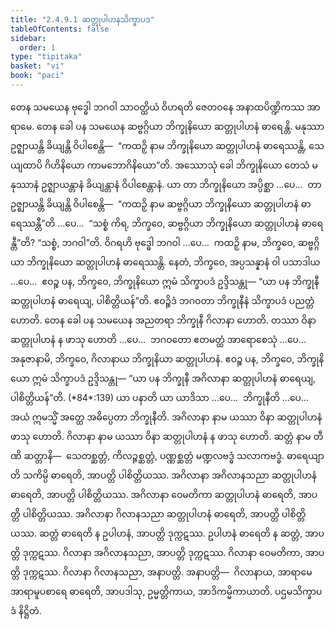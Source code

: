 ```yaml
---
title: "2.4.9.1 ဆတ္တုပါဟနသိက္ခာပဒ"
tableOfContents: false
sidebar:
  order: 1
type: "tipitaka"
basket: "vi"
book: "paci"
---
```



<DynamicBreadcrumb />

<Division number="1178" book="paci" e="ch" v="2" p="450">

<Paragraph number="3425" book="paci">
တေန သမယေန ဗုဒ္ဓေါ ဘဂဝါ သာဝတ္ထိယံ ဝိဟရတိ ဇေတဝနေ အနာထပိဏ္ဍိကဿ အာရာမေ. တေန ခေါ ပန သမယေန ဆဗ္ဗဂ္ဂိယာ ဘိက္ခုနိယော ဆတ္တုပါဟနံ ဓာရေန္တိ. မနုဿာ ဥဇ္ဈာယန္တိ ခိယျန္တိ ဝိပါစေန္တိ—  “ကထဉှိ နာမ ဘိက္ခုနိယော ဆတ္တုပါဟနံ ဓာရေဿန္တိ, သေယျထာပိ ဂိဟိနိယော ကာမဘောဂိနိယော”တိ.
</Paragraph>

<Paragraph number="3426" book="paci">
အဿောသုံ ခေါ ဘိက္ခုနိယော တေသံ မနုဿာနံ ဥဇ္ဈာယန္တာနံ ခိယျန္တာနံ ဝိပါစေန္တာနံ. ယာ တာ ဘိက္ခုနိယော အပ္ပိစ္ဆာ …ပေ…  တာ ဥဇ္ဈာယန္တိ ခိယျန္တိ ဝိပါစေန္တိ—  “ကထဉှိ နာမ ဆဗ္ဗဂ္ဂိယာ ဘိက္ခုနိယော ဆတ္တုပါဟနံ ဓာရေဿန္တီ”တိ …ပေ…  “သစ္စံ ကိရ, ဘိက္ခဝေ, ဆဗ္ဗဂ္ဂိယာ ဘိက္ခုနိယော ဆတ္တုပါဟနံ ဓာရေန္တီ”တိ? “သစ္စံ, ဘဂဝါ”တိ. ဝိဂရဟိ ဗုဒ္ဓေါ ဘဂဝါ …ပေ…  ကထဉှိ နာမ, ဘိက္ခဝေ, ဆဗ္ဗဂ္ဂိယာ ဘိက္ခုနိယော ဆတ္တုပါဟနံ ဓာရေဿန္တိ. နေတံ, ဘိက္ခဝေ, အပ္ပသန္နာနံ ဝါ ပသာဒါယ …ပေ…  ဧဝဉ္စ ပန, ဘိက္ခဝေ, ဘိက္ခုနိယော ဣမံ သိက္ခာပဒံ ဥဒ္ဒိသန္တု—
</Paragraph>

<Paragraph number="3427" book="paci">
<Emphasis>“ယာ ပန ဘိက္ခုနီ ဆတ္တုပါဟနံ ဓာရေယျ, ပါစိတ္တိယန်”</Emphasis>တိ.
</Paragraph>

<Paragraph number="3428" book="paci">
ဧဝဉ္စိဒံ ဘဂဝတာ ဘိက္ခုနီနံ သိက္ခာပဒံ ပညတ္တံ ဟောတိ.
</Paragraph>

</Division>
<Division number="1179" book="paci" e="ch" v="2" p="451">

<Paragraph number="3429" book="paci">
တေန ခေါ ပန သမယေန အညတရာ ဘိက္ခုနီ ဂိလာနာ ဟောတိ. တဿာ ဝိနာ ဆတ္တုပါဟနံ န ဖာသု ဟောတိ …ပေ…  ဘဂဝတော ဧတမတ္ထံ အာရောစေသုံ …ပေ…  အနုဇာနာမိ, ဘိက္ခဝေ, ဂိလာနာယ ဘိက္ခုနိယာ ဆတ္တုပါဟနံ. ဧဝဉ္စ ပန, ဘိက္ခဝေ, ဘိက္ခုနိယော ဣမံ သိက္ခာပဒံ ဥဒ္ဒိသန္တု—
</Paragraph>

</Division>
<Division number="1180" book="paci" e="ch" v="2" p="451">

<Paragraph number="3430" book="paci">
<Emphasis>“ယာ ပန ဘိက္ခုနီ အဂိလာနာ ဆတ္တုပါဟနံ ဓာရေယျ, ပါစိတ္တိယန်”</Emphasis>တိ. (*84*:<Emphasis>139</Emphasis>)
</Paragraph>

</Division>
<Division number="1181" book="paci" e="ch" v="2" p="451">

<Paragraph number="3431" book="paci">
<Emphasis>ယာ ပနာ</Emphasis>တိ ယာ ယာဒိသာ …ပေ…  <Emphasis>ဘိက္ခုနီ</Emphasis>တိ …ပေ…  အယံ ဣမသ္မိံ အတ္ထေ အဓိပ္ပေတာ ဘိက္ခုနီတိ.
</Paragraph>

<Paragraph number="3432" book="paci">
<Emphasis>အဂိလာနာ</Emphasis> နာမ ယဿာ ဝိနာ ဆတ္တုပါဟနံ ဖာသု ဟောတိ.
</Paragraph>

<Paragraph number="3433" book="paci">
<Emphasis>ဂိလာနာ</Emphasis> နာမ ယဿာ ဝိနာ ဆတ္တုပါဟနံ န ဖာသု ဟောတိ.
</Paragraph>

<Paragraph number="3434" book="paci">
<Emphasis>ဆတ္တံ</Emphasis> နာမ တီဏိ ဆတ္တာနိ—  သေတစ္ဆတ္တံ, ကိလဉ္ဇစ္ဆတ္တံ, ပဏ္ဏစ္ဆတ္တံ မဏ္ဍလဗဒ္ဓံ သလာကဗဒ္ဓံ. <Emphasis>ဓာရေယျာ</Emphasis>တိ သကိမ္ပိ ဓာရေတိ, အာပတ္တိ ပါစိတ္တိယဿ.
</Paragraph>

</Division>
<Division number="1182" book="paci" e="ch" v="2" p="451">

<Paragraph number="3435" book="paci">
အဂိလာနာ အဂိလာနသညာ ဆတ္တုပါဟနံ ဓာရေတိ, အာပတ္တိ ပါစိတ္တိယဿ. အဂိလာနာ ဝေမတိကာ ဆတ္တုပါဟနံ ဓာရေတိ, အာပတ္တိ ပါစိတ္တိယဿ. အဂိလာနာ ဂိလာနသညာ ဆတ္တုပါဟနံ ဓာရေတိ, အာပတ္တိ ပါစိတ္တိယဿ.
</Paragraph>

<Paragraph number="3436" book="paci">
ဆတ္တံ ဓာရေတိ န ဥပါဟနံ, အာပတ္တိ ဒုက္ကဋဿ. ဥပါဟနံ ဓာရေတိ န ဆတ္တံ, အာပတ္တိ ဒုက္ကဋဿ. ဂိလာနာ အဂိလာနသညာ, အာပတ္တိ ဒုက္ကဋဿ. ဂိလာနာ ဝေမတိကာ, အာပတ္တိ ဒုက္ကဋဿ. ဂိလာနာ ဂိလာနသညာ, အနာပတ္တိ.
</Paragraph>

</Division>
<Division number="1183" book="paci" e="ch" v="2" p="452">

<Paragraph number="3437" book="paci">
အနာပတ္တိ—  ဂိလာနာယ, အာရာမေ အာရာမူပစာရေ ဓာရေတိ, အာပဒါသု, ဥမ္မတ္တိကာယ, အာဒိကမ္မိကာယာတိ.

</Paragraph>
</Division>

<Paragraph number="3438" type="center" book="paci">
ပဌမသိက္ခာပဒံ နိဋ္ဌိတံ.
</Paragraph>